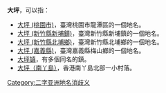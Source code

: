'''大坪'''，可以指：
*[[大坪_(桃園市)|大坪 (桃園市)]]，臺灣桃園市龍潭區的一個地名。
*[[大坪_(新竹縣新埔鎮)|大坪 (新竹縣新埔鎮)]]，臺灣新竹縣新埔鎮的一個地名。
*[[大坪_(新竹縣北埔鄉)|大坪 (新竹縣北埔鄉)]]，臺灣新竹縣北埔鄉的一個地名。
*[[大坪_(嘉義縣)|大坪 (嘉義縣)]]，臺灣嘉義縣梅山鄉的一個地名。
*[[大坪镇|大坪镇]]，有多個同名的鎮。
*[[大坪（南丫島）|大坪（南丫島）]]，香港南丫島北部一小村落。
{{disambig}}
[[Category:二字亚洲地名消歧义|Category:二字亚洲地名消歧义]]
